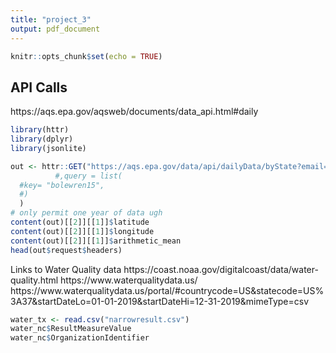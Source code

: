 ```yaml
---
title: "project_3"
output: pdf_document
---
```


```r
knitr::opts_chunk$set(echo = TRUE)
```

## API Calls 

https://aqs.epa.gov/aqsweb/documents/data_api.html#daily

```r
library(httr)
library(dplyr)
library(jsonlite)

out <- httr::GET("https://aqs.epa.gov/data/api/dailyData/byState?email=klm2244@columbia.edu&key=ecruwren53&param=88101,88502&bdate=20190101&edate=20191231&state=37"
          #,query = list(
  #key= "bolewren15",
  #)
  )
# only permit one year of data ugh 
content(out)[[2]][[1]]$latitude
content(out)[[2]][[1]]$longitude 
content(out)[[2]][[1]]$arithmetic_mean
head(out$request$headers)
```
Links to Water Quality data 
https://coast.noaa.gov/digitalcoast/data/water-quality.html
https://www.waterqualitydata.us/
https://www.waterqualitydata.us/portal/#countrycode=US&statecode=US%3A37&startDateLo=01-01-2019&startDateHi=12-31-2019&mimeType=csv

```r

water_tx <- read.csv("narrowresult.csv")
water_nc$ResultMeasureValue
water_nc$OrganizationIdentifier


```



